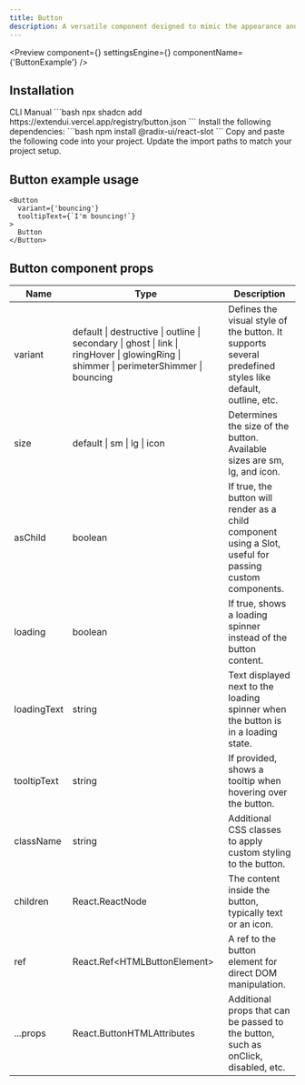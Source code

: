 ```yaml
---
title: Button
description: A versatile component designed to mimic the appearance and functionality of a traditional button, offering a range of customization options for various use cases.
---
```


<Preview
  component={<ButtonExample />}
  settingsEngine={<ButtonSettingsEngine />}
  componentName={'ButtonExample'}
/>

## Installation

<Tabs defaultValue="cli">
  <TabsList>
    <TabsTrigger value="cli">CLI</TabsTrigger>
    <TabsTrigger value="manual">Manual</TabsTrigger>
  </TabsList>
  <TabsContent value="cli">
    ```bash 
    npx shadcn add https://extendui.vercel.app/registry/button.json
    ```
  </TabsContent>
  <TabsContent value="manual">
    <Steps>
      <Step>
        Install the following dependencies: 
        ```bash 
        npm install @radix-ui/react-slot 
        ```
      </Step>
      <Step>
        Copy and paste the following code into your project.
        <ComponentSource src={'button'} />
      </Step>
      <Step>Update the import paths to match your project setup.</Step>
    </Steps>
  </TabsContent>
</Tabs>

## Button example usage
```tsx
<Button
  variant={'bouncing'}
  tooltipText={`I'm bouncing!`}
>
  Button
</Button>
```

## Button component props

 <div className="my-6 w-full overflow-x-auto">
<table className="w-full border-collapse border border-gray-300 bg-white">
  <thead>
    <tr>
      <th>Name</th>
      <th>Type</th>
      <th>Description</th>
    </tr>
  </thead>
  <tbody>
    <tr>
      <td>variant</td>
      <td>
        default | destructive | outline | secondary | 
        ghost | link | ringHover | glowingRing | 
        shimmer | perimeterShimmer | bouncing
      </td>
      <td>Defines the visual style of the button. It supports several predefined styles like default, outline, etc.</td>
    </tr>
    <tr>
      <td>size</td>
      <td>default | sm | lg | icon</td>
      <td>Determines the size of the button. Available sizes are sm, lg, and icon.</td>
    </tr>
    <tr>
      <td>asChild</td>
      <td>boolean</td>
      <td>If true, the button will render as a child component using a Slot, useful for passing custom components.</td>
    </tr>
    <tr>
      <td>loading</td>
      <td>boolean</td>
      <td>If true, shows a loading spinner instead of the button content.</td>
    </tr>
    <tr>
      <td>loadingText</td>
      <td>string</td>
      <td>Text displayed next to the loading spinner when the button is in a loading state.</td>
    </tr>
    <tr>
      <td>tooltipText</td>
      <td>string</td>
      <td>If provided, shows a tooltip when hovering over the button.</td>
    </tr>
    <tr>
      <td>className</td>
      <td>string</td>
      <td>Additional CSS classes to apply custom styling to the button.</td>
    </tr>
    <tr>
      <td>children</td>
      <td>React.ReactNode</td>
      <td>The content inside the button, typically text or an icon.</td>
    </tr>
    <tr>
      <td>ref</td>
      <td>React.Ref&lt;HTMLButtonElement&gt;</td>
      <td>A ref to the button element for direct DOM manipulation.</td>
    </tr>
    <tr>
      <td>...props</td>
      <td>React.ButtonHTMLAttributes</td>
      <td>Additional props that can be passed to the button, such as onClick, disabled, etc.</td>
    </tr>
  </tbody>
</table>
</div>